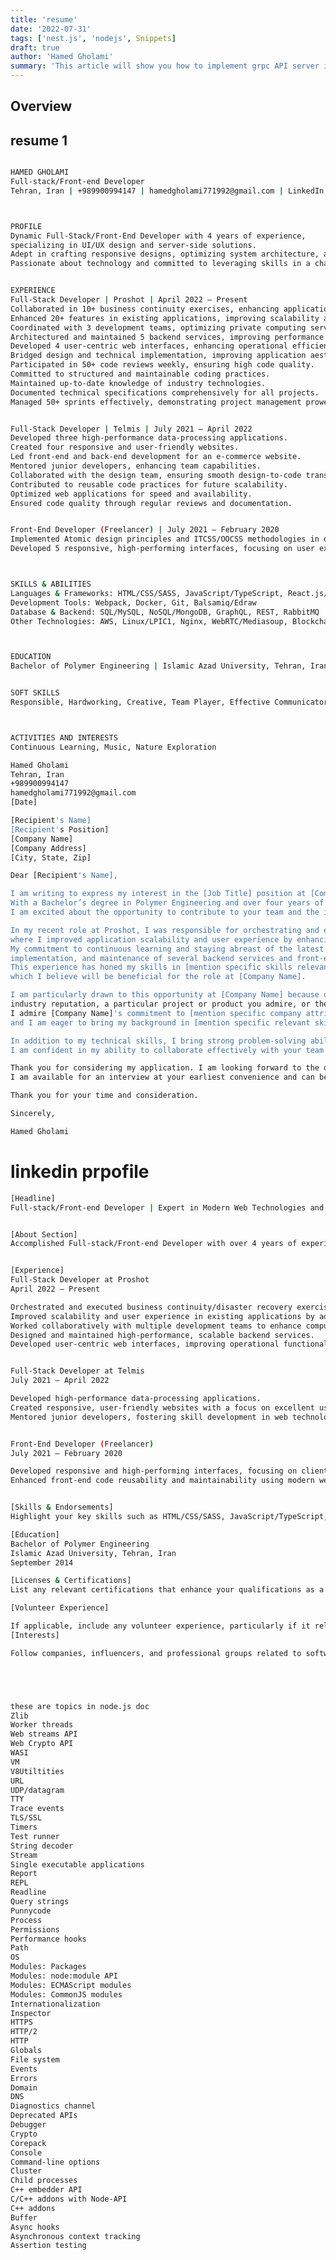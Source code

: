 ```yaml
---
title: 'resume'
date: '2022-07-31'
tags: ['nest.js', 'nodejs', Snippets]
draft: true
author: 'Hamed Gholami'
summary: 'This article will show you how to implement grpc API server in nest'
---
```


## Overview

<TOCInline toc={props.toc} exclude="Overview" toHeading={4} />

## resume 1

```bash

HAMED GHOLAMI
Full-stack/Front-end Developer
Tehran, Iran | +989900994147 | hamedgholami771992@gmail.com | LinkedIn



PROFILE
Dynamic Full-Stack/Front-End Developer with 4 years of experience,
specializing in UI/UX design and server-side solutions.
Adept in crafting responsive designs, optimizing system architecture, and ensuring seamless API integration.
Passionate about technology and committed to leveraging skills in a challenging environment.


EXPERIENCE
Full-Stack Developer | Proshot | April 2022 – Present
Collaborated in 10+ business continuity exercises, enhancing application resilience.
Enhanced 20+ features in existing applications, improving scalability and user experience.
Coordinated with 3 development teams, optimizing private computing services.
Architectured and maintained 5 backend services, improving performance and scalability.
Developed 4 user-centric web interfaces, enhancing operational efficiency.
Bridged design and technical implementation, improving application aesthetics and functionality.
Participated in 50+ code reviews weekly, ensuring high code quality.
Committed to structured and maintainable coding practices.
Maintained up-to-date knowledge of industry technologies.
Documented technical specifications comprehensively for all projects.
Managed 50+ sprints effectively, demonstrating project management prowess.


Full-Stack Developer | Telmis | July 2021 – April 2022
Developed three high-performance data-processing applications.
Created four responsive and user-friendly websites.
Led front-end and back-end development for an e-commerce website.
Mentored junior developers, enhancing team capabilities.
Collaborated with the design team, ensuring smooth design-to-code transition.
Contributed to reusable code practices for future scalability.
Optimized web applications for speed and availability.
Ensured code quality through regular reviews and documentation.


Front-End Developer (Freelancer) | July 2021 – February 2020
Implemented Atomic design principles and ITCSS/OOCSS methodologies in development
Developed 5 responsive, high-performing interfaces, focusing on user experience across devices.



SKILLS & ABILITIES
Languages & Frameworks: HTML/CSS/SASS, JavaScript/TypeScript, React.js/Next.js, Node.js, Express.js, Golang
Development Tools: Webpack, Docker, Git, Balsamiq/Edraw
Database & Backend: SQL/MySQL, NoSQL/MongoDB, GraphQL, REST, RabbitMQ
Other Technologies: AWS, Linux/LPIC1, Nginx, WebRTC/Mediasoup, Blockchain, Prometheus/Grafana



EDUCATION
Bachelor of Polymer Engineering | Islamic Azad University, Tehran, Iran | September 2014


SOFT SKILLS
Responsible, Hardworking, Creative, Team Player, Effective Communicator



ACTIVITIES AND INTERESTS
Continuous Learning, Music, Nature Exploration
```

```bash
Hamed Gholami
Tehran, Iran
+989900994147
hamedgholami771992@gmail.com
[Date]

[Recipient's Name]
[Recipient's Position]
[Company Name]
[Company Address]
[City, State, Zip]

Dear [Recipient's Name],

I am writing to express my interest in the [Job Title] position at [Company Name], as advertised on [Where You Found the Job Posting].
With a Bachelor’s degree in Polymer Engineering and over four years of experience in full-stack and front-end development,
I am excited about the opportunity to contribute to your team and the innovative projects at [Company Name].

In my recent role at Proshot, I was responsible for orchestrating and executing critical development projects,
where I improved application scalability and user experience by enhancing features in existing applications.
My commitment to continuous learning and staying abreast of the latest technologies has enabled me to successfully lead the architectural design,
implementation, and maintenance of several backend services and front-end interfaces.
This experience has honed my skills in [mention specific skills relevant to the job, e.g., JavaScript, React.js, Node.js, etc.],
which I believe will be beneficial for the role at [Company Name].

I am particularly drawn to this opportunity at [Company Name] because of [mention specific reasons like the company's innovative approach,
industry reputation, a particular project or product you admire, or the company culture].
I admire [Company Name]'s commitment to [mention specific company attributes or achievements],
and I am eager to bring my background in [mention specific relevant skills/experiences] to your esteemed team.

In addition to my technical skills, I bring strong problem-solving abilities, a keen eye for detail, and a dedication to crafting user-centric solutions.
I am confident in my ability to collaborate effectively with your team and contribute to your company's continued success and growth.

Thank you for considering my application. I am looking forward to the opportunity to discuss how my skills and experiences align with the goals of [Company Name].
I am available for an interview at your earliest convenience and can be reached at [Your Phone Number] or via email.

Thank you for your time and consideration.

Sincerely,

Hamed Gholami
```

# linkedin prpofile

```bash
[Headline]
Full-stack/Front-end Developer | Expert in Modern Web Technologies and Server-Side Solutions | Passionate About Innovative Software Development


[About Section]
Accomplished Full-stack/Front-end Developer with over 4 years of experience in developing responsive and efficient web applications. Proficient in a range of technologies including JavaScript, React.js, Node.js, and more, with a strong foundation in server-side logic and architecture. Dedicated to leveraging my technical skills to create dynamic, high-performance solutions. Adept in translating complex requirements into functional architecture, I am committed to continuous learning and staying abreast of the latest industry trends. My goal is to contribute to challenging projects where I can apply my problem-solving abilities and technical expertise to deliver impactful results.


[Experience]
Full-Stack Developer at Proshot
April 2022 – Present

Orchestrated and executed business continuity/disaster recovery exercises, enhancing application resilience.
Improved scalability and user experience in existing applications by adding new features and refining functionality.
Worked collaboratively with multiple development teams to enhance computing services efficiency.
Designed and maintained high-performance, scalable backend services.
Developed user-centric web interfaces, improving operational functionality and efficiency.


Full-Stack Developer at Telmis
July 2021 – April 2022

Developed high-performance data-processing applications.
Created responsive, user-friendly websites with a focus on excellent user experiences.
Mentored junior developers, fostering skill development in web technologies and team collaboration.


Front-End Developer (Freelancer)
July 2021 – February 2020

Developed responsive and high-performing interfaces, focusing on client requirements and efficient functionality.
Enhanced front-end code reusability and maintainability using modern web development practices.


[Skills & Endorsements]
Highlight your key skills such as HTML/CSS/SASS, JavaScript/TypeScript, React.js, Node.js, etc. Request endorsements from colleagues and peers.

[Education]
Bachelor of Polymer Engineering
Islamic Azad University, Tehran, Iran
September 2014

[Licenses & Certifications]
List any relevant certifications that enhance your qualifications as a developer.

[Volunteer Experience]

If applicable, include any volunteer experience, particularly if it relates to your professional skills or interests.
[Interests]

Follow companies, influencers, and professional groups related to software development and technology to demonstrate your engagement and continuous learning in the field.





these are topics in node.js doc
Zlib
Worker threads
Web streams API
Web Crypto API
WASI
VM
V8Utiltities
URL
UDP/datagram
TTY
Trace events
TLS/SSL
Timers
Test runner
String decoder
Stream
Single executable applications
Report
REPL
Readline
Query strings
Punnycode
Process
Permissions
Performance hooks
Path
OS
Modules: Packages
Modules: node:module API
Modules: ECMAScript modules
Modules: CommonJS modules
Internationalization
Inspector
HTTPS
HTTP/2
HTTP
Globals
File system
Events
Errors
Domain
DNS
Diagnostics channel
Deprecated APIs
Debugger
Crypto
Corepack
Console
Command-line options
Cluster
Child processes
C++ embedder API
C/C++ addons with Node-API
C++ addons
Buffer
Async hooks
Asynchronous context tracking
Assertion testing
```
